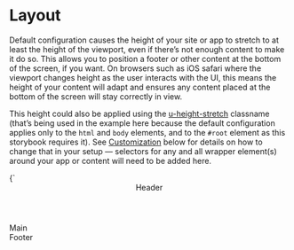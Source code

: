 
<Meta title="Design Tokens/Layout" />

# Layout

Default configuration causes the height of your site or app to stretch to at least the height of the viewport, even if there’s not enough content to make it do so. This allows you to position a footer or other content at the bottom of the screen, if you want. On browsers such as iOS safari where the viewport changes height as the user interacts with the UI, this means the height of your content will adapt and ensures any content placed at the bottom of the screen will stay correctly in view.

This height could also be applied using the [u-height-stretch](/docs/utilities-height--stretch) classname (that’s being used in the example here because the default configuration applies only to the `html` and `body` elements, and to the `#root` element as this storybook requires it). See [Customization](#customization) below for details on how to change that in your setup — selectors for any and all wrapper element(s) around your app or content will need to be added here.

<Canvas>
  <Story name="layout stretch" inline={false} height="80vh">
    {`
      <div class="u-flex u-flex-col u-height-stretch u-gap-s3" style="height: 100%;">
        <header class="u-padding-m u-bg-grayscale-light-1">Header</header>
        <main class="u-flex-grow-1 u-padding-m u-bg-grayscale-light-1">Main</main>
        <footer class="u-padding-m u-bg-grayscale-light-1">Footer</footer>
      </div>
    `}
  </Story>
</Canvas>

## Customization

If you use a clientside framework that inserts its content into a wrapper element inside the `<body>` element, this layout will break because the minimum height is not set on this wrapper element. For React apps, that’s commonly an element with `id="root"`, for Next.js it’s `id="__next"`. Other frameworks may use similar mechanisms. If your content is wrapped in multiple elements, be sure to add each to the list.

Configure `layout.$viewport-elements` to include the selector for the wrapper element:

```scss
@use 'bitstyles/design-tokens/layout' with (
  $viewport-elements: (
    'html',
    'body',
    '#__next',
  )
);
```
